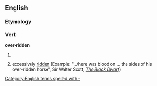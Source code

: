 ==English==

===Etymology===
{{suffix|over|ridden}}

===Verb===
'''over-ridden'''

# {{rare}} {{alternative spelling of|[[overridden]]}}
# excessively [[ridden]] (Example: "...there was blood on ... the sides of his over-ridden horse", Sir Walter Scott, [http://www.google.com/url?sa=t&ct=res&cd=2&url=http%3A%2F%2Febooks.adelaide.edu.au%2Fs%2Fscott%2Fwalter%2Fblack%2Fchapter7.html&ei=G-jGR7b7Jp_qeYWurBE&usg=AFQjCNFUyzxLa3ybgfdnYQBodagl7hny0Q&sig2=ne6z0f-CC9tpBIU8qY4HSA ''The Black Dwarf''])
[[Category:English terms spelled with -]]